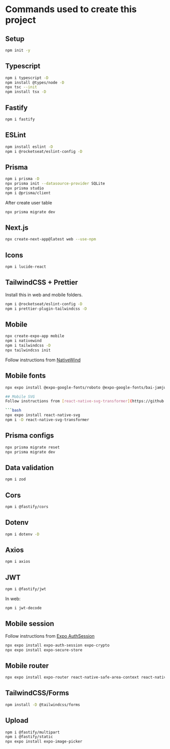 # Commands used to create this project

## Setup
```bash
npm init -y
```

## Typescript
```bash
npm i typescript -D
npm install @types/node -D
npx tsc --init
npm install tsx -D
```

## Fastify
```bash
npm i fastify
```

## ESLint
```bash
npm install eslint -D
npm i @rocketseat/eslint-config -D
```

## Prisma
```bash
npm i prisma -D
npx prisma init --datasource-provider SQLite
npx prisma studio
npm i @prisma/client
```

After create user table
```bash
npx prisma migrate dev
```

## Next.js
```bash
npx create-next-app@latest web --use-npm
```

## Icons
```bash
npm i lucide-react
```

## TailwindCSS + Prettier
Install this in web and mobile folders.

```bash
npm i @rocketseat/eslint-config -D
npm i prettier-plugin-tailwindcss -D
```

## Mobile
```bash
npx create-expo-app mobile
npm i nativewind
npm i tailwindcss -D
npx tailwindcss init
```

Follow instructions from [NativeWind](https://www.nativewind.dev/quick-starts/expo)

## Mobile fonts
```bash
npx expo install @expo-google-fonts/roboto @expo-google-fonts/bai-jamjuree expo-font

## Mobile SVG
Follow instructions from [react-native-svg-transformer](https://github.com/kristerkari/react-native-svg-transformer)

```bash
npx expo install react-native-svg
npm i -D react-native-svg-transformer
```

## Prisma configs
```bash
npx prisma migrate reset
npx prisma migrate dev
```

## Data validation
```bash
npm i zod
```

## Cors
```bash
npm i @fastify/cors
```

## Dotenv
```bash
npm i dotenv -D
```

## Axios
```bash
npm i axios
```

## JWT
```bash
npm i @fastify/jwt
```

In web:
```bash
npm i jwt-decode
```

## Mobile session
Follow instructions from [Expo AuthSession](https://docs.expo.dev/versions/latest/sdk/auth-session/)

```bash
npx expo install expo-auth-session expo-crypto
npx expo install expo-secure-store
```

## Mobile router
```bash
npx expo install expo-router react-native-safe-area-context react-native-screens expo-linking expo-constants expo-status-bar
```

## TailwindCSS/Forms
```bash
npm install -D @tailwindcss/forms
```

## Upload
```bash
npm i @fastify/multipart
npm i @fastify/static
npx expo install expo-image-picker
```